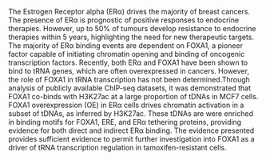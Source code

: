 The Estrogen Receptor alpha (ERα) drives the majority of breast cancers. The presence of ERα is prognostic of positive responses to endocrine therapies. However, up to 50% of tumours develop resistance to endocrine therapies within 5 years, highlighting the need for new therapeutic targets. The majority of ERα binding events are dependent on FOXA1, a pioneer factor capable of initiating chromatin opening and binding of oncogenic transcription factors. Recently, both ERα and FOXA1 have been shown to bind to tRNA genes, which are often overexpressed in cancers. However, the role of FOXA1 in tRNA transcription has not been determined.Through analysis of publicly available ChIP-seq datasets, it was demonstrated that FOXA1 co-binds with H3K27ac at a large proportion of tDNAs in MCF7 cells. FOXA1 overexpression (OE) in ERα cells drives chromatin activation in a subset of tDNAs, as inferred by H3K27ac. These tDNAs are were enriched in binding motifs for FOXA1, ERE, and ERα tethering proteins, providing evidence for both direct and indirect ERα binding. The evidence presented provides sufficient evidence to permit further investigation into FOXA1 as a driver of tRNA transcription regulation in tamoxifen-resistant cells.